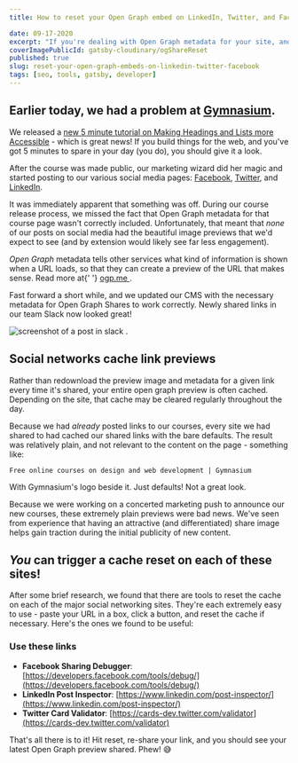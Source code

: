 ```yaml
---
title: How to reset your Open Graph embed on LinkedIn, Twitter, and Facebook

date: 09-17-2020
excerpt: "If you're dealing with Open Graph metadata for your site, and you can't figure out how to get your OG content to update after you make changes, this is your guide."
coverImagePublicId: gatsby-cloudinary/ogShareReset
published: true
slug: reset-your-open-graph-embeds-on-linkedin-twitter-facebook
tags: [seo, tools, gatsby, developer]
---
```


## Earlier today, we had a problem at [Gymnasium](https://thegymnasium.com).

We released a [new 5 minute tutorial on Making Headings and Lists more Accessible](https://thegymnasium.com/courses/take5/making-headings-and-lists-more-accessible) - which is great news! If you build things for the web, and you've got 5 minutes to spare in your day (you do), you should give it a look.

After the course was made public, our marketing wizard did her magic and started posting to our various social media pages: [Facebook](https://www.facebook.com/aquentgymnasium), [Twitter](https://twitter.com/AquentGymnasium), and [LinkedIn](https://www.linkedin.com/school/gymnasium/).

It was immediately apparent that something was off. During our course release process, we missed the fact that Open Graph metadata for that course page wasn't correctly included. Unfortunately, that meant that _none_ of our posts on social media had the beautiful image previews that we'd expect to see (and by extension would likely see far less engagement).

<Aside>
  <em>Open Graph</em> metadata tells other services what kind of information is
  shown when a URL loads, so that they can create a preview of the URL that
  makes sense. Read more at{' '}
  <a href="https://ogp.me" target="_blank" rel="noopener noreferrer">
    ogp.me
  </a>
  .
</Aside>

Fast forward a short while, and we updated our CMS with the necessary metadata for Open Graph Shares to work correctly. Newly shared links in our team Slack now looked great!

<Image
  publicId="posts/open-graph-cache-reset/slack-after"
  alt="screenshot of a post in slack"
  caption="Screenshot from slack after the fix - our new course was shared with the correct image"
/>
.

## Social networks cache link previews

Rather than redownload the preview image and metadata for a given link every time it's shared, your entire open graph preview is often cached. Depending on the site, that cache may be cleared regularly throughout the day.

Because we had _already_ posted links to our courses, every site we had shared to had cached our shared links with the bare defaults. The result was relatively plain, and not relevant to the content on the page - something like:

`Free online courses on design and web development | Gymnasium`

With Gymnasium's logo beside it. Just defaults! Not a great look.

Because we were working on a concerted marketing push to announce our new courses, these extremely plain previews were bad news. We've seen from experience that having an attractive (and differentiated) share image helps gain traction during the initial publicity of new content.

## _You_ can trigger a cache reset on each of these sites!

After some brief research, we found that there are tools to reset the cache on each of the major social networking sites. They're each extremely easy to use - paste your URL in a box, click a button, and reset the cache if necessary. Here's the ones we found to be useful:

### Use these links

- **Facebook Sharing Debugger**: [https://developers.facebook.com/tools/debug/](https://developers.facebook.com/tools/debug/)
- **LinkedIn Post Inspector**: [https://www.linkedin.com/post-inspector/](https://www.linkedin.com/post-inspector/)
- **Twitter Card Validator**: [https://cards-dev.twitter.com/validator](https://cards-dev.twitter.com/validator)

That's all there is to it! Hit reset, re-share your link, and you should see your latest Open Graph preview shared. Phew! 😅
